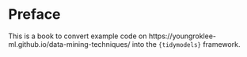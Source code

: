 # Preface {.unnumbered}

This is a book to convert example code on https://youngroklee-ml.github.io/data-mining-techniques/ into the `{tidymodels}` framework.


